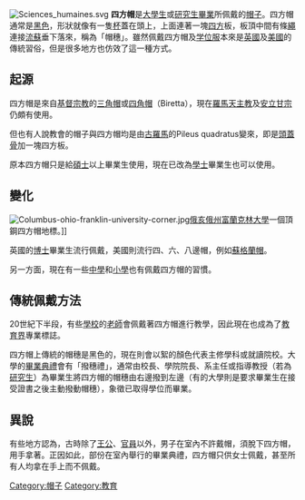 {{unreferenced|time=2019-06-18T07:39:54+00:00}}
[[File:Sciences_humaines.svg|thumb]]
'''四方帽'''是[[大學生|大學生]]或[[研究生|研究生]][[畢業|畢業]]所佩戴的[[帽子|帽子]]。四方帽通常是[[黑色|黑色]]，形狀就像有一隻[[杯|杯]]蓋在頭上，上面連著一塊[[四方|四方]]板，板頂中間有條[[繩|繩]]連接[[流蘇|流蘇]]垂下落來，稱為「帽穗」。雖然佩戴四方帽及[[学位服|学位服]]本來是[[英國|英國]]及[[美國|美國]]的傳統習俗，但是很多地方也仿效了這一種方式。

== 起源 ==
四方帽是來自[[基督宗教|基督宗教]]的[[三角帽|三角帽]]或[[四角帽|四角帽]]（Biretta），現在[[羅馬天主教|羅馬天主教]]及[[安立甘宗|安立甘宗]]仍頗有使用。

但也有人說教會的帽子與四方帽均是由[[古羅馬|古羅馬]]的Pileus quadratus變來，即是[[頭蓋骨|頭蓋骨]]加一塊四方板。

原本四方帽只是給[[碩士|碩士]]以上畢業生使用，現在已改為[[學士|學士]]畢業生也可以使用。

== 變化 ==
[[File:Columbus-ohio-franklin-university-corner.jpg|left]][[俄亥俄州|俄亥俄州]][[富蘭克林大學|富蘭克林大學]]一個頂鋼四方帽地標。]]

英國的[[博士|博士]]畢業生流行佩戴{{le|都鐸圓帽|Tudor bonnet}}，美國則流行四、六、八邊帽，例如[[蘇格蘭帽|蘇格蘭帽]]。

另一方面，現在有一些[[中學|中學]]和[[小學|小學]]也有佩戴四方帽的習慣。

== 傳統佩戴方法 ==
20世紀下半段，有些[[學校|學校]]的[[老師|老師]]會佩戴著四方帽進行教學，因此現在也成為了[[教育界|教育界]]專業標誌。

四方帽上傳統的帽穗是黑色的，現在則會以絮的顏色代表主修學科或就讀院校。大學的[[畢業典禮|畢業典禮]]會有「撥穗禮」，通常由校長、學院院長、系主任或指導教授（若為[[研究生|研究生]]）為畢業生將四方帽的帽穗由右邊撥到左邊（有的大學則是要求畢業生在接受證書之後主動撥動帽穗），象徵已取得學位而畢業。

== 異說 ==
有些地方認為，古時除了[[王公|王公]]、[[官員|官員]]以外，男子在室內不許戴帽，須脫下四方帽，用手拿著。正因如此，部份在室內舉行的畢業典禮，四方帽只供女士佩戴，甚至所有人均拿在手上而不佩戴。

[[Category:帽子|Category:帽子]]
[[Category:教育|Category:教育]]